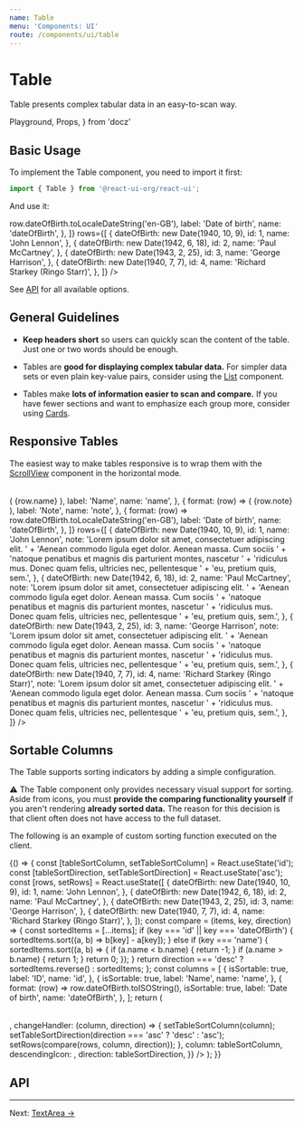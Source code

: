 ```yaml
---
name: Table
menu: 'Components: UI'
route: /components/ui/table
---
```


# Table

Table presents complex tabular data in an easy-to-scan way.

  Playground,
  Props,
} from 'docz'

## Basic Usage

To implement the Table component, you need to import it first:

```js
import { Table } from '@react-ui-org/react-ui';
```

And use it:

<Playground>
  <Table
    columns={[
      {
        label: 'ID',
        name: 'id',
      },
      {
        label: 'Name',
        name: 'name',
      },
      {
        format: (row) => row.dateOfBirth.toLocaleDateString('en-GB'),
        label: 'Date of birth',
        name: 'dateOfBirth',
      },
    ]}
    rows={[
      {
        dateOfBirth: new Date(1940, 10, 9),
        id: 1,
        name: 'John Lennon',
      },
      {
        dateOfBirth: new Date(1942, 6, 18),
        id: 2,
        name: 'Paul McCartney',
      },
      {
        dateOfBirth: new Date(1943, 2, 25),
        id: 3,
        name: 'George Harrison',
      },
      {
        dateOfBirth: new Date(1940, 7, 7),
        id: 4,
        name: 'Richard Starkey (Ringo Starr)',
      },
    ]}
  />
</Playground>

See [API](#api) for all available options.

## General Guidelines

- **Keep headers short** so users can quickly scan the content of the table.
  Just one or two words should be enough.

- Tables are **good for displaying complex tabular data.** For simpler data sets
  or even plain key-value pairs, consider using the
  [List](/components/layout/list) component.

- Tables make **lots of information easier to scan and compare.** If you have
  fewer sections and want to emphasize each group more, consider using
  [Cards](/components/ui/card).

## Responsive Tables

The easiest way to make tables responsive is to wrap them with the
[ScrollView](/components/ui/scroll-view) component in the horizontal mode.

<Playground>
  <ScrollView direction="horizontal" shadowSize="100px">
    <Table
      columns={[
        {
          label: 'ID',
          name: 'id',
        },
        {
          format: (row) => (
            <span style={{ whiteSpace: 'nowrap' }}>{row.name}</span>
          ),
          label: 'Name',
          name: 'name',
        },
        {
          format: (row) => (
            <span style={{ whiteSpace: 'nowrap' }}>{row.note}</span>
          ),
          label: 'Note',
          name: 'note',
        },
        {
          format: (row) => row.dateOfBirth.toLocaleDateString('en-GB'),
          label: 'Date of birth',
          name: 'dateOfBirth',
        },
      ]}
      rows={[
        {
          dateOfBirth: new Date(1940, 10, 9),
          id: 1,
          name: 'John Lennon',
          note: 'Lorem ipsum dolor sit amet, consectetuer adipiscing elit. '
            + 'Aenean commodo ligula eget dolor. Aenean massa. Cum sociis '
            + 'natoque penatibus et magnis dis parturient montes, nascetur '
            + 'ridiculus mus. Donec quam felis, ultricies nec, pellentesque '
            + 'eu, pretium quis, sem.',
        },
        {
          dateOfBirth: new Date(1942, 6, 18),
          id: 2,
          name: 'Paul McCartney',
          note: 'Lorem ipsum dolor sit amet, consectetuer adipiscing elit. '
            + 'Aenean commodo ligula eget dolor. Aenean massa. Cum sociis '
            + 'natoque penatibus et magnis dis parturient montes, nascetur '
            + 'ridiculus mus. Donec quam felis, ultricies nec, pellentesque '
            + 'eu, pretium quis, sem.',
        },
        {
          dateOfBirth: new Date(1943, 2, 25),
          id: 3,
          name: 'George Harrison',
          note: 'Lorem ipsum dolor sit amet, consectetuer adipiscing elit. '
            + 'Aenean commodo ligula eget dolor. Aenean massa. Cum sociis '
            + 'natoque penatibus et magnis dis parturient montes, nascetur '
            + 'ridiculus mus. Donec quam felis, ultricies nec, pellentesque '
            + 'eu, pretium quis, sem.',
        },
        {
          dateOfBirth: new Date(1940, 7, 7),
          id: 4,
          name: 'Richard Starkey (Ringo Starr)',
          note: 'Lorem ipsum dolor sit amet, consectetuer adipiscing elit. '
            + 'Aenean commodo ligula eget dolor. Aenean massa. Cum sociis '
            + 'natoque penatibus et magnis dis parturient montes, nascetur '
            + 'ridiculus mus. Donec quam felis, ultricies nec, pellentesque '
            + 'eu, pretium quis, sem.',
        },
      ]}
    />
  </ScrollView>
</Playground>

## Sortable Columns

The Table supports sorting indicators by adding a simple configuration.

⚠️ The Table component only provides necessary visual support for sorting. Aside
from icons, you must **provide the comparing functionality yourself** if you
aren't rendering **already sorted data.** The reason for this decision is that
client often does not have access to the full dataset.

The following is an example of custom sorting function executed on the client.

<Playground>
  {() => {
    const [tableSortColumn, setTableSortColumn] = React.useState('id');
    const [tableSortDirection, setTableSortDirection] = React.useState('asc');
    const [rows, setRows] = React.useState([
      {
        dateOfBirth: new Date(1940, 10, 9),
        id: 1,
        name: 'John Lennon',
      },
      {
        dateOfBirth: new Date(1942, 6, 18),
        id: 2,
        name: 'Paul McCartney',
      },
      {
        dateOfBirth: new Date(1943, 2, 25),
        id: 3,
        name: 'George Harrison',
      },
      {
        dateOfBirth: new Date(1940, 7, 7),
        id: 4,
        name: 'Richard Starkey (Ringo Starr)',
      },
    ]);
    const compare = (items, key, direction) => {
      const sortedItems = [...items];
      if (key === 'id' || key === 'dateOfBirth') {
        sortedItems.sort((a, b) => b[key] - a[key]);
      } else if (key === 'name') {
        sortedItems.sort((a, b) => {
          if (a.name < b.name) {
            return -1;
          }
          if (a.name > b.name) {
            return 1;
          }
          return 0;
        });
      }
      return direction === 'desc' ? sortedItems.reverse() : sortedItems;
    };
    const columns = [
      {
        isSortable: true,
        label: 'ID',
        name: 'id',
      },
      {
        isSortable: true,
        label: 'Name',
        name: 'name',
      },
      {
        format: (row) => row.dateOfBirth.toISOString(),
        isSortable: true,
        label: 'Date of birth',
        name: 'dateOfBirth',
      },
    ];
    return (
      <Table
        columns={columns}
        rows={rows}
        sort={{
          ascendingIcon: <Icon icon="up" />,
          changeHandler: (column, direction) => {
            setTableSortColumn(column);
            setTableSortDirection(direction === 'asc' ? 'desc' : 'asc');
            setRows(compare(rows, column, direction));
          },
          column: tableSortColumn,
          descendingIcon: <Icon icon="down" />,
          direction: tableSortDirection,
        }}
      />
    );
  }}
</Playground>

## API

<Props of={Table} />

---

Next: [TextArea →](/components/ui/text-area)
